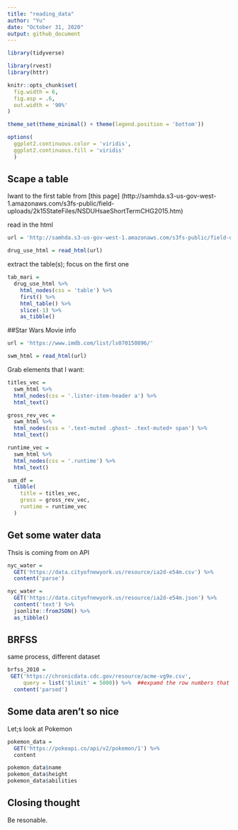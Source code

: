```yaml
---
title: "reading_data"
author: "Yu"
date: "October 31, 2020"
output: github_document
---
```


```r
library(tidyverse)

library(rvest)
library(httr)

knitr::opts_chunk$set(
  fig.width = 6,
  fig.asp = .6,
  out.width = '90%'
)

theme_set(theme_minimal() + theme(legend.position = 'bottom'))

options(
  ggplot2.continuous.color = 'viridis',
  ggplot2.continuous.fill = 'viridis'
  )
```

## Scape a table


Iwant to the first table from [this page]
(http://samhda.s3-us-gov-west-1.amazonaws.com/s3fs-public/field-uploads/2k15StateFiles/NSDUHsaeShortTermCHG2015.htm)


read in the html
```r
url = 'http://samhda.s3-us-gov-west-1.amazonaws.com/s3fs-public/field-uploads/2k15StateFiles/NSDUHsaeShortTermCHG2015.htm'

drug_use_html = read_html(url)
```

extract the table(s); focus on the first one

```r
tab_mari = 
  drug_use_html %>% 
    html_nodes(css = 'table') %>% 
    first() %>% 
    html_table() %>% 
    slice(-1) %>% 
    as_tibble()
```

##Star Wars Movie info

```r
url = 'https://www.imdb.com/list/ls070150896/'

swm_html = read_html(url)

```

Grab elements that I want:
```r
titles_vec = 
  swm_html %>% 
  html_nodes(css = '.lister-item-header a') %>% 
  html_text()

gross_rev_vec = 
  swm_html %>% 
  html_nodes(css = '.text-muted .ghost~ .text-muted+ span') %>% 
  html_text()

runtime_vec = 
  swm_html %>% 
  html_nodes(css = '.runtime') %>% 
  html_text()

sum_df = 
  tibble(
    title = titles_vec, 
    gross = gross_rev_vec,
    runtime = runtime_vec
  )
```


## Get some water data

Thsis is coming from on API

```r
nyc_water = 
  GET('https://data.cityofnewyork.us/resource/ia2d-e54m.csv') %>% 
  content('parse')

nyc_water = 
  GET('https://data.cityofnewyork.us/resource/ia2d-e54m.json') %>% 
  content('text') %>%
  jsonlite::fromJSON() %>% 
  as_tibble()
```


## BRFSS

same process, different dataset

```r
brfss_2010 = 
 GET('https://chronicdata.cdc.gov/resource/acme-vg9e.csv',
     query = list('$limit' = 5000)) %>%  ##expamd the row numbers that we need in the dataset
  content('parsed')

```


## Some data aren't so nice

Let;s look at Pokemon

```r
pokemon_data = 
  GET('https://pokeapi.co/api/v2/pokemon/1') %>% 
  content

pokemon_data$name
pokemon_data$height
pokemon_data$abilities
```



## Closing thought

Be resonable.
